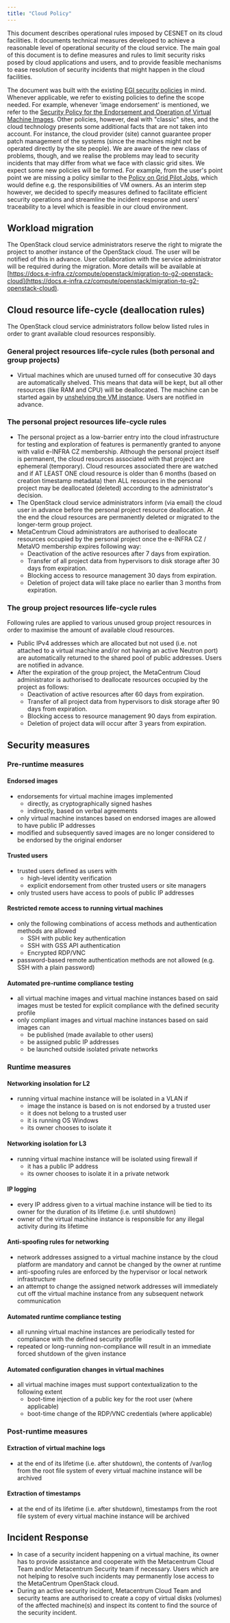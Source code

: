 ```yaml
---
title: "Cloud Policy"
---
```

This document describes operational rules imposed by CESNET on its cloud facilities. It documents technical measures developed to achieve a reasonable level of operational security of the cloud service. The main goal of this document is to define measures and rules to limit security risks posed by cloud applications and users, and to provide feasible mechanisms to ease resolution of security incidents that might happen in the cloud facilities.

The document was built with the existing [EGI security policies](https://confluence.egi.eu/display/EGIPP/EGI+Federation+Policies+and+Procedures+Home) in mind. Whenever applicable, we refer to existing policies to define the scope needed. For example, whenever 'image endorsement' is mentioned, we refer to the [Security Policy for the Endorsement and Operation of Virtual Machine Images](https://documents.egi.eu/document/771). Other policies, however, deal with "classic" sites, and the cloud technology presents some additional facts that are not taken into account. For instance, the cloud provider (site) cannot guarantee proper patch management of the systems (since the machines might not be operated directly by the site people). We are aware of the new class of problems, though, and we realise the problems may lead to security incidents that may differ from what we face with classic grid sites. We expect some new policies will be formed. For example, from the user's point point we are missing a policy similar to the [Policy on Grid Pilot Jobs](https://documents.egi.eu/document/84), which would define e.g. the responsibilities of VM owners. As an interim step however, we decided to specify measures defined to facilitate efficient security operations and streamline the incident response and users' traceability to a level which is feasible in our cloud environment.

## Workload migration

The OpenStack cloud service administrators reserve the right to migrate the project to another instance of the OpenStack cloud. The user will be notified of this in advance. User collaboration with the service administrator will be required during the migration. More details will be available at [https://docs.e-infra.cz/compute/openstack/migration-to-g2-openstack-cloud](https://docs.e-infra.cz/compute/openstack/migration-to-g2-openstack-cloud).

## Cloud resource life-cycle (deallocation rules)

The OpenStack cloud service administrators follow below listed rules in order to grant available cloud resources responsibly.

### General project resources life-cycle rules (both personal and group projects)

- Virtual machines which are unused turned off for consecutive 30 days are automatically shelved. This means that data will be kept, but all other resources (like RAM and CPU) will be deallocated. The machine can be started again by [unshelving the VM instance](https://creodias.eu/-/a-9-32). Users are notified in advance.

### The personal project resources life-cycle rules

- The personal project as a low-barrier entry into the cloud infrastructure for testing and exploration of features is permanently granted to anyone with valid e-INFRA CZ membership. Although the personal project itself is permanent, the cloud resources associated with that project are ephemeral (temporary). Cloud resources associated there are watched and if AT LEAST ONE cloud resource is older than 6 months (based on creation timestamp metadata) then ALL resources in the personal project may be deallocated (deleted) according to the administrator's decision.
- The OpenStack cloud service administrators inform (via email) the cloud user in advance before the personal project resource deallocation. At the end the cloud resources are permanently deleted or migrated to the longer-term group project.
- MetaCentrum Cloud administrators are authorised to deallocate resources occupied by the personal project once the e-INFRA CZ / MetaVO membership expires following way:
    - Deactivation of the active resources after 7 days from expiration.
    - Transfer of all project data from hypervisors to disk storage after 30 days from expiration.
    - Blocking access to resource management 30 days from expiration.
    - Deletion of project data will take place no earlier than 3 months from expiration.

### The group project resources life-cycle rules

Following rules are applied to various unused group project resources in order to maximise the amount of available cloud resources.

- Public IPv4 addresses which are allocated but not used (i.e. not attached to a virtual machine and/or not having an active Neutron port) are automatically returned to the shared pool of public addresses. Users are notified in advance.
- After the expiration of the group project, the MetaCentrum Cloud administrator is authorised to deallocate resources occupied by the project as follows:
    - Deactivation of active resources after 60 days from expiration.
    - Transfer of all project data from hypervisors to disk storage after 90 days from expiration.
    - Blocking access to resource management 90 days from expiration.
    - Deletion of project data will occur after 3 years from expiration.

## Security measures

### Pre-runtime measures
#### Endorsed images

- endorsements for virtual machine images implemented
    - directly, as cryptographically signed hashes
    - indirectly, based on verbal agreements
- only virtual machine instances based on endorsed images are allowed to have public IP addresses
- modified and subsequently saved images are no longer considered to be endorsed by the original endorser

#### Trusted users

- trusted users defined as users with
    - high-level identity verification
    - explicit endorsement from other trusted users or site managers
- only trusted users have access to pools of public IP addresses

#### Restricted remote access to running virtual machines

- only the following combinations of access methods and authentication methods are allowed
    - SSH with public key authentication
    - SSH with GSS API authentication
    - Encrypted RDP/VNC
- password-based remote authentication methods are not allowed (e.g. SSH with a plain password)

#### Automated pre-runtime compliance testing

- all virtual machine images and virtual machine instances based on said images must be tested for explicit compliance with the defined security profile
- only compliant images and virtual machine instances based on said images can
    - be published (made available to other users)
    - be assigned public IP addresses
    - be launched outside isolated private networks

### Runtime measures
#### Networking insolation for L2

- running virtual machine instance will be isolated in a VLAN if
    - image the instance is based on is not endorsed by a trusted user
    - it does not belong to a trusted user
    - it is running OS Windows
    - its owner chooses to isolate it

#### Networking isolation for L3

- running virtual machine instance will be isolated using firewall if
    - it has a public IP address
    - its owner chooses to isolate it in a private network

#### IP logging

- every IP address given to a virtual machine instance will be tied to its owner for the duration of its lifetime (i.e. until shutdown)
- owner of the virtual machine instance is responsible for any illegal activity during its lifetime

#### Anti-spoofing rules for networking

- network addresses assigned to a virtual machine instance by the cloud platform are mandatory and cannot be changed by the owner at runtime
- anti-spoofing rules are enforced by the hypervisor or local network infrastructure
- an attempt to change the assigned network addresses will immediately cut off the virtual machine instance from any subsequent network communication

#### Automated runtime compliance testing

- all running virtual machine instances are periodically tested for compliance with the defined security profile
- repeated or long-running non-compliance will result in an immediate forced shutdown of the given instance

#### Automated configuration changes in virtual machines

- all virtual machine images must support contextualization to the following extent
    - boot-time injection of a public key for the root user (where applicable)
    - boot-time change of the RDP/VNC credentials (where applicable)

### Post-runtime measures
#### Extraction of virtual machine logs

- at the end of its lifetime (i.e. after shutdown), the contents of /var/log from the root file system of every virtual machine instance will be archived

#### Extraction of timestamps

- at the end of its lifetime (i.e. after shutdown), timestamps from the root file system of every virtual machine instance will be archived

## Incident Response

- In case of a security incident happening on a virtual machine, its owner has to provide assistance and cooperate with the Metacentrum Cloud Team and/or Metacentrum Security team if necessary. Users which are not helping to resolve such incidents may permanently lose access to the MetaCentrum OpenStack cloud.
- During an active security incident, Metacentrum Cloud Team and security teams are authorised to create a copy of virtual disks (volumes) of the affected machine(s) and inspect its content to find the source of the security incident.
